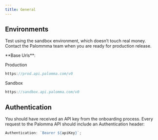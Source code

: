 ```yaml
---
title: General
---
```


## Environments

Test using the sandbox environment, which doesn’t touch real money. Contact the Palommma team when you are ready for production release.

<Tip>
**Base Urls**:

Production

```jsx
https://prod.api.palomma.com/v0
```

Sandbox

```jsx
https://sandbox.api.palomma.com/v0
```

</Tip>

## Authentication

You should have received an API key from the onboarding process. Every request to the Palomma API should include an Authentication header:

```jsx
Authentication: `Bearer ${apiKey}`;
```
